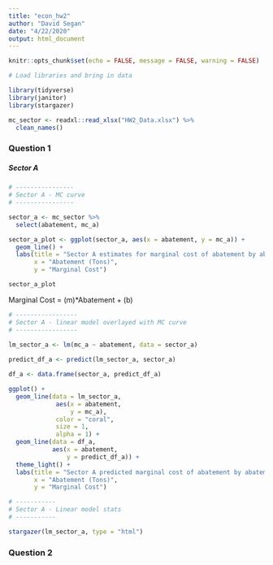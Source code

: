 ```yaml
---
title: "econ_hw2"
author: "David Segan"
date: "4/22/2020"
output: html_document
---
```


```r
knitr::opts_chunk$set(echo = FALSE, message = FALSE, warning = FALSE)
```

```r

# Load libraries and bring in data

library(tidyverse)
library(janitor)
library(stargazer)

mc_sector <- readxl::read_xlsx("HW2_Data.xlsx") %>% 
  clean_names()

```

### Question 1
##### Sector A

```r
# ----------------
# Sector A - MC curve
# ----------------

sector_a <- mc_sector %>% 
  select(abatement, mc_a)

sector_a_plot <- ggplot(sector_a, aes(x = abatement, y = mc_a)) + 
  geom_line() +
  labs(title = "Sector A estimates for marginal cost of abatement by abatement levels",
       x = "Abatement (Tons)",
       y = "Marginal Cost")

sector_a_plot

```

Marginal Cost = (m)*Abatement + (b)

```r
# -----------------
# Sector A - linear model overlayed with MC curve
# -----------------

lm_sector_a <- lm(mc_a ~ abatement, data = sector_a)
  
predict_df_a <- predict(lm_sector_a, sector_a)

df_a <- data.frame(sector_a, predict_df_a)

ggplot() +
  geom_line(data = lm_sector_a,
             aes(x = abatement,
                 y = mc_a),
             color = "coral",
             size = 1, 
             alpha = 1) +
  geom_line(data = df_a,
            aes(x = abatement,
                y = predict_df_a)) +
  theme_light() +
  labs(title = "Sector A predicted marginal cost of abatement by abatement levels",
       x = "Abatement (Tons)",
       y = "Marginal Cost")
```

```r

# -----------
# Sector A - Linear model stats
# -----------

stargazer(lm_sector_a, type = "html")
```

### Question 2
##### 